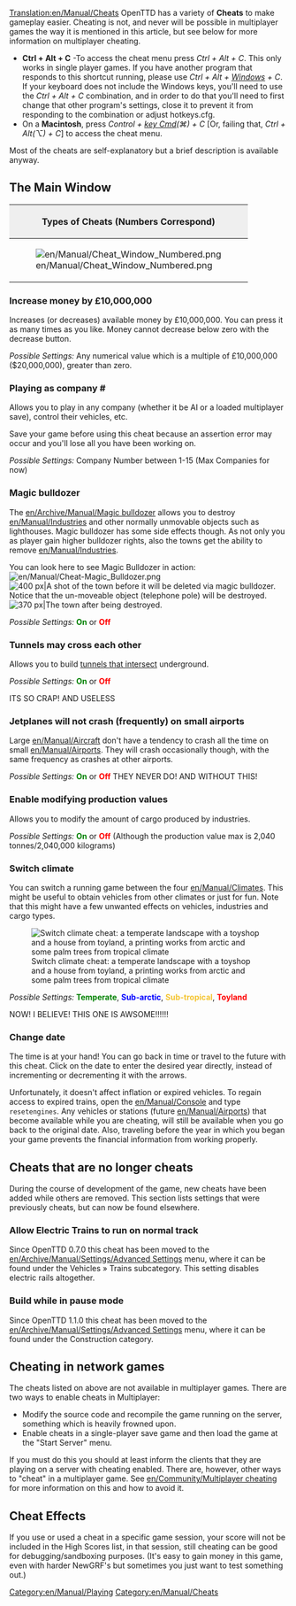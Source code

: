 [[Translation:en/Manual/Cheats]]
{{en/Manual/Navigation}}{{en/Warning| By using cheats, you betray your fellow competitors. Keep in mind that such a disgrace will be remembered for eternity (This means that the use of cheats will be recorded in your saved game).}}
OpenTTD has a variety of '''Cheats''' to make gameplay easier. Cheating is not, and never will be possible in multiplayer games the way it is mentioned in this article, but see below for more information on multiplayer cheating.

*'''Ctrl + Alt + C''' -To access the cheat menu press ''Ctrl + Alt + C''. This only works in single player games. If you have another program that responds to this shortcut running, please use ''Ctrl + Alt + [https://www.wikipedia.org/wiki/windows_key Windows] + C''. If your keyboard does not include the Windows keys, you'll need to use the ''Ctrl + Alt + C'' combination, and in order to do that you'll need to first change that other program's settings, close it to prevent it from responding to the combination or adjust hotkeys.cfg.
*On a '''Macintosh''', press ''Control + [https://www.wikipedia.org/wiki/Command key Cmd](&#x2318;) + C'' [Or, failing that, ''Ctrl + Alt(⌥) + C''] to access the cheat menu.

Most of the cheats are self-explanatory but a brief description is available anyway.

==The Main Window==
{|border="2" cellspacing="4" cellpadding="3" rules="all" style="margin:1em 1em 1em 0; border:solid 1px #AAAAAA;"
!colspan="4" style="background:#efefef;"| Types of Cheats (Numbers Correspond)
|-
| rowspan="10"|[[File:en/Manual/Cheat Window Numbered.png|frame|center]]
| style="background:#efefef;"|'''Type'''
|-
| [[en/Manual/Cheats#increase-money-by-ps10000000|1. Increase Money]]
|-
| [[en/Manual/Cheats#playing-as-company|2. Play as Company]]
|-
| [[en/Manual/Cheats#magic-bulldozer|3. Magic Bulldozer]]
|-
| [[en/Manual/Cheats#tunnels-may-cross-each-other|4. Tunnels cross]]
|-
| [[en/Manual/Cheats#jetplanes-will-not-crash-frequently-on-small-airports|5. No Small Plane Crash]]
|-
| [[en/Manual/Cheats#enable-modifying-production-values|6. Modify Production Values]]
|-
| [[en/Manual/Cheats#switch-climate|7. Switch Climate]]
|-
| [[en/Manual/Cheats#change-date|8. Change Date]]
|}

===Increase money by £10,000,000===
Increases (or decreases) available money by £10,000,000. You can press it as many times as you like. Money cannot decrease below zero with the decrease button.

''Possible Settings:'' Any numerical value which is a multiple of £10,000,000 ($20,000,000), greater than zero.

===Playing as company #===
Allows you to play in any company (whether it be AI or a loaded multiplayer save), control their vehicles, etc.

Save your game before using this cheat because an assertion error may occur and you'll lose all you have been working on.

''Possible Settings:'' Company Number between 1-15 (Max Companies for now)

===Magic bulldozer===
The [[en/Archive/Manual/Magic bulldozer]] allows you to destroy [[en/Manual/Industries]] and other normally unmovable objects such as lighthouses. Magic bulldozer has some side effects though. As not only you as player gain higher bulldozer rights, also the towns get the ability to remove [[en/Manual/Industries]]. 

You can look here to see Magic Bulldozer in action: [[File:en/Manual/Cheat-Magic Bulldozer.png]]
[[File:en/Manual/Town Before.png|thumb|left|400 px|A shot of the town before it will be deleted via magic bulldozer. Notice that the un-moveable object (telephone pole) will be destroyed.]]
[[File:en/Manual/Town After.png|thumb|center|370 px|The town after being destroyed.]]
{{en/-}}

''Possible Settings:'' <span style="color:green">'''On'''</span> or <span style="color:red">'''Off'''</span>

===Tunnels may cross each other===
Allows you to build [[en/Archive/Manual/Crossing tunnels|tunnels that intersect]] underground.

''Possible Settings:'' <span style="color:green">'''On'''</span> or <span style="color:red">'''Off'''</span>

ITS SO CRAP!
AND USELESS

===Jetplanes will not crash (frequently) on small airports===
Large [[en/Manual/Aircraft]] don't have a tendency to crash all the time on small [[en/Manual/Airports]]. They will crash occasionally though, with the same frequency as crashes at other airports.

''Possible Settings:'' <span style="color:green">'''On'''</span> or <span style="color:red">'''Off'''</span>
THEY NEVER DO! AND WITHOUT THIS!

===Enable modifying production values===
Allows you to modify the amount of cargo produced by industries.

''Possible Settings:'' <span style="color:green">'''On'''</span> or <span style="color:red">'''Off'''</span> (Although the production value max is 2,040 tonnes/2,040,000 kilograms)

===Switch climate===
You can switch a running game between the four [[en/Manual/Climates]]. This might be useful to obtain vehicles from other climates or just for fun. Note that this might have a few unwanted effects on vehicles, industries and cargo types.

[[File:en/Manual/Switch climate.png|center|frame|Switch climate cheat: a temperate landscape with a toyshop and a house from toyland, a printing works from arctic and some palm trees from tropical climate]]

''Possible Settings:'' <span style="color:green">'''Temperate'''</span>, <span style="color:blue">'''Sub-arctic'''</span>, <span style="color:#f4c430">'''Sub-tropical'''</span>, <span style="color:red">'''Toyland'''</span>

NOW! I BELIEVE! THIS ONE IS AWSOME!!!!!!

===Change date===
The time is at your hand! You can go back in time or travel to the future with this cheat. Click on the date to enter the desired year directly, instead of incrementing or decrementing it with the arrows.

Unfortunately, it doesn't affect inflation or expired vehicles. To regain access to expired trains, open the [[en/Manual/Console]] and type <code>resetengines</code>. Any vehicles or stations (future [[en/Manual/Airports]]) that become available while you are cheating, will still be available when you go back to the original date. Also, traveling before the year in which you began your game prevents the financial information from working properly.

==Cheats that are no longer cheats==
During the course of development of the game, new cheats have been added while others are removed. This section lists settings that were previously cheats, but can now be found elsewhere.

===Allow Electric Trains to run on normal track===
Since OpenTTD 0.7.0 this cheat has been moved to the [[en/Archive/Manual/Settings/Advanced Settings]] menu, where it can be found under the Vehicles &raquo; Trains subcategory. This setting disables electric rails altogether.

===Build while in pause mode===
Since OpenTTD 1.1.0 this cheat has been moved to the [[en/Archive/Manual/Settings/Advanced Settings]] menu, where it can be found under the Construction category.

==Cheating in network games==
The cheats listed on above are not available in multiplayer games.  There are two ways to enable cheats in Multiplayer:
* Modify the source code and recompile the game running on the server, something which is heavily frowned upon.
* Enable cheats in a single-player save game and then load the game at the "Start Server" menu.
If you must do this you should at least inform the clients that they are playing on a server with cheating enabled. There are, however, other ways to "cheat" in a multiplayer game.  See [[en/Community/Multiplayer cheating]] for more information on this and how to avoid it.

==Cheat Effects==
If you use or used a cheat in a specific game session, your score will not be included in the High Scores list, in that session, still cheating can be good for debugging/sandboxing purposes. (It's easy to gain money in this game, even with harder NewGRF's but sometimes you just want to test something out.)

[[Category:en/Manual/Playing]]
[[Category:en/Manual/Cheats]]